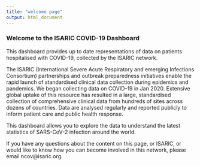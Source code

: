 ```yaml
---
title: "welcome page"
output: html_document
---
```


### Welcome to the ISARIC COVID-19 Dashboard

This dashboard provides up to date representations of data on patients hospitalised with COVID-19, collected by the ISARIC network.

The ISARIC (International Severe Acute Respiratory and emerging Infections Consortium) partnerships and outbreak preparedness initiatives enable the rapid launch of standardised clinical data collection during epidemics and pandemics. We began collecting data on COVID-19 in Jan 2020. Extensive global uptake of this resource has resulted in a large, standardised collection of comprehensive clinical data from hundreds of sites across dozens of countries. Data are analysed regularly and reported publicly to inform patient care and public health response. 

This dashboard allows you to explore the data to understand the latest statistics of SARS-CoV-2 infection around the world.

If you have any questions about the content on this page, or ISARIC, or would like to know how you can become involved in this network, please email ncov@isaric.org.

